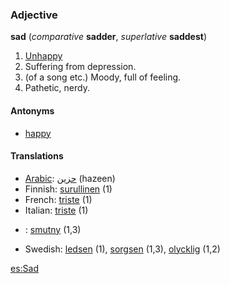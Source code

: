=== Adjective ===
'''sad''' (''comparative'' '''sadder''', ''superlative'' '''saddest''')

#[[Unhappy]] <!--needs a better definition-->
# Suffering from depression.
# (of a song etc.) Moody, full of feeling.
# Pathetic, nerdy.

====Antonyms====
* [[happy]]

====Translations====
*[[Arabic]]: [[حزين]]  (hazeen)
*Finnish: [[surullinen]] (1)
*French: [[triste#French|triste]] (1)
*Italian: [[triste#Italian|triste]] (1)
*{{pl}}: [[smutny]] (1,3)
*Swedish: [[ledsen]] (1), [[sorgsen]] (1,3), [[olycklig]] (1,2)




[[es:Sad]]